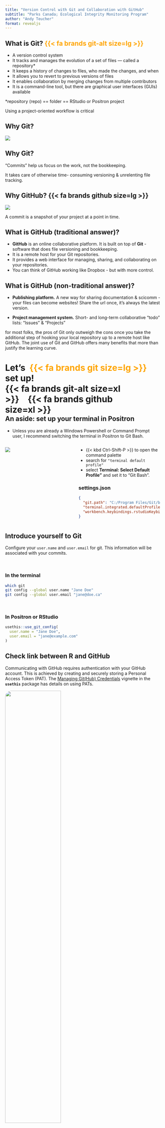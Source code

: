 ```yaml
---
title: "Version Control with Git and Collaboration with GitHub"
subtitle: "Parks Canada; Ecological Integrity Monitoring Program"
author: "Andy Teucher"
format: revealjs
---
```


## What is Git? [{{< fa brands git-alt size=lg >}}]{style="color: orange;"}

::: incremental
- A version control system
- It tracks and manages the evolution of a set of files — called a [repository]{.highlight-term}* 
- It keeps a history of changes to files, who made the changes, and when
- It allows you to revert to previous versions of files
- It enables collaboration by merging changes from multiple contributors
- It is a command-line tool, but there are graphical user interfaces (GUIs) available
:::

::: {.notebox .fragment}
*repository (repo) == folder == RStudio or Positron project
:::

[Using a project-oriented workflow is critical]{.fragment}


## Why Git?

![](img/why-git-climbing.png)

## Why Git? {background-image="img/why-git-climbing-2.png" background-position="50% 45%" background-size="90%"}

::: {.absolute bottom=0}
"Commits" help us focus on the work, not the bookkeeping.

It takes care of otherwise time- consuming versioning & unrelenting file tracking. 
:::

## Why GitHub? {{< fa brands github size=lg >}}

![](img/why-github-bryan.png)

::: notes
A commit is a snapshot of your project at a point in time.
:::

## What is GitHub (traditional answer)?

::: incremental
- **GitHub** is an online collaborative platform. It is built on top of **Git** - software that does file versioning and bookkeeping.
- It is a remote host for your Git repositories.
- It provides a web interface for managing, sharing, and collaborating on your repositories.
- You can think of GitHub working like Dropbox - but with more control.
:::

## What is GitHub (non-traditional answer)?

- **Publishing platform.** A new way for sharing documentation & scicomm - your files can become websites! Share the url once, it’s always the latest version.  

- **Project management system.** Short- and long-term collaborative "todo" lists: "Issues" & "Projects"

::: notes
for most folks, the pros of Git only outweigh the cons once you take the additional step of hooking your local repository up to a remote host like GitHub. The joint use of Git and GitHub offers many benefits that more than justify the learning curve.
:::

# Let's &nbsp;[{{< fa brands git size=lg >}}]{style="color: orange;"}&nbsp; set up! [{{< fa brands git-alt size=xl >}}&emsp;{{< fa brands github size=xl >}}]{style="float: right; padding-right: 100px;"}

## An aside: set up your terminal in Positron

- Unless you are already a Windows Powershell or Command Prompt user, I recommend switching the terminal in Positron to Git Bash.

::: {.columns}
::: {.column width="45%"}
![](img/windows-terminal-bash.png)
:::
::: {.column width="55%"}

- {{< kbd Ctrl-Shift-P >}} to open the command palette
- search for `"terminal default profile"`
- select **Terminal: Select Default Profile"** and set it to "Git Bash".

### settings.json
```json
{
  "git.path": "C:/Program Files/Git/bin/bash.exe",
  "terminal.integrated.defaultProfile.windows": "Git Bash",
  "workbench.keybindings.rstudioKeybindings": true,
}
```
:::
:::
<!-- end columns -->

## Introduce yourself to Git

Configure your `user.name` and `user.email` for git. This information will be associated with your commits.

<br>

::: fragment
### In the terminal

```.bash
which git
git config --global user.name "Jane Doe"
git config --global user.email "jane@doe.ca"
```
:::

<br>

::: fragment
### In Positron or RStudio

```r
usethis::use_git_config(
  user.name = "Jane Doe",
  user.email = "jane@example.com"
)
```
:::

## Check link between R and GitHub

Communicating with GitHub requires authentication with your GitHub account.
This is achieved by creating and securely storing a Personal Access Token (PAT).
The [Managing Git(Hub) Credentials](https://usethis.r-lib.org/articles/articles/git-credentials.html) vignette in the **`usethis`** package has details on using PATs.

![](img/ChatGPT_R-GitHub.png){ width=60% fig-align="center" style="border-radius: 20px;" }

## Check link between R and GitHub

Create a PAT with:

```r
usethis::create_github_token()
```

::: fragment
-   Give the token a descriptive name, accept the default scopes, and click "Generate Token".
-   Copy the newly generated PAT to your clipboard.
-   Run `gitcreds::gitcreds_set()` in R and paste in your PAT when prompted.
-   After you close the PAT webpage, you won't be able to see your PAT again! You can store it somewhere secure, such as in a password manager.

:::

::: notes
You may need to install the **`gitcreds`** package.

Caveat about storing PATs on Linux:

macOS and Windows both have built-in credential managers that will securely store your PAT, however the same does not exist in Linux.
[Happy Git with R has a section on options for storing your PAT on Linux](https://happygitwithr.com/https-pat#pat-doesnt-persist-on-linux).
:::

## Check your Git setup with a "situation report"

```r
usethis::git_sitrep()
```

::: fragment
::: cell-output-tall
```.default
── Git global (user)
• Name: 'Andy Teucher'
• Email: 'andy.teucher@gmail.com'
• Global (user-level) gitignore file: '/Users/andy/.gitignore'
• Vaccinated: TRUE
ℹ Defaulting to 'https' Git protocol
• Default Git protocol: 'https'
• Default initial branch name: 'main'

── GitHub user
• Default GitHub host: 'https://github.com'
• Personal access token for 'https://github.com': '<discovered>'
• GitHub user: 'ateucher'
• Token scopes: 'gist, repo, user, workflow'
• Email(s): 'andy.teucher@gmail.com (primary)'
ℹ No active usethis project

Personal access token for 'https://github.com': '<discovered>'
```
:::
:::

::: fragment
It is essential to check whether your name and email are correct and the PAT is showing as "discovered"
:::

::: {.question .fragment}
Do you see anything different in your output?
:::

::: notes
The output shows information about the link between RStudio and GitHub.
Not all of it is relevant now, but it is essential to check whether your name and email are correct and the PAT is showing as "discovered"

`git_vaccinate()`
:::

## Starting a *new project* with Git and GitHub

- GitHub First
  - Create a new repo on GitHub, then [clone]{.highlight-term} it to your computer
  - Preferred, cleanest workflow
<br><br>
- Local First
  - Create a new repo on your computer, then push it to GitHub
  - Totally fine, a bit more awkward

## We will:

1. Create a new repo on GitHub
2. Clone it to your computer and open as a new project using Positron
3. Create some commits
4. Push the commits to GitHub

## Making a commit

- Make changes to file(s)
- Choose what files you want to include in the commit
- Stage the changes (using `git add`)
- Commit the staged changes (using `git commit`)

::: notes
If you think of Git as taking snapshots of changes over the life of a project, git add specifies what will go in a snapshot (putting things in the staging area), and git commit then actually takes the snapshot, and makes a permanent record of it (as a commit). It’s almost always better to explicitly add things to the staging area, because you might commit changes you forgot you made. Try to stage things manually, or you might find yourself searching for "git undo commit" more than you would like!
:::

## Converting an *existing project* to use Git and GitHub

1. Initialize a Git repository in your existing project
2. Commit the existing files
3. Create a new repo on GitHub
4. Link your local repo to the GitHub repo
5. Push the commits to GitHub

*This can all be done from with Positron, using `usethis` git-related functions, 
or a combination of using the GitHub web interface and `git` command-line instructions*

<!--
### From the command line (terminal)

```bash
cd path/to/your/project
git init
```
-->
::: resources
<https://positron.posit.co/git.html>
:::

## Creating a pull request to contribute to an existing project
